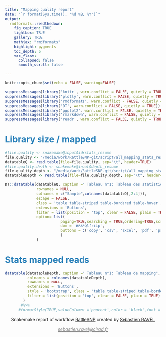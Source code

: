 ```yaml
---
title: "Mapping quality report"
date: "`r format(Sys.time(), '%d %B, %Y')`"
output:
  rmdformats::readthedown:
    fig_caption: TRUE
    lightbox: TRUE
    gallery: TRUE
    mathjax: "rmdformats"
    highlight: pygments
    toc_depth: 5
    toc_float:
      collapsed: false
      smooth_scroll: false

---
```

<style>
#sidebar h2 {
    background-color: #2980B9;
}
h1,h2,h3,h4,h5,h6,legend{
color: #2980B9;
}
#main :not(.leaflet-control) > a {
    background-image: linear-gradient(180deg,#A9EAFE,#A9EAFE);
    color: #2980B9;
}
.pagination > .active > a, .pagination > .active > a:focus, .pagination > .active > a:hover, .pagination > .active > span, .pagination > .active > span:focus, .pagination > .active > span:hover {
    background-color: #A9EAFE;
    border-color: #A9EAFE;
}
.footer{
    position:absolute; top:0; right:20px; padding:30px; height:180px
    }
</style>

```r
knitr::opts_chunk$set(echo = FALSE, warning=FALSE)

suppressMessages(library('knitr', warn.conflict = FALSE, quietly = TRUE))
suppressMessages(library('plotly', warn.conflict = FALSE, quietly = TRUE))
suppressMessages(library('rmdformats', warn.conflict = FALSE, quietly = TRUE))
suppressMessages(library('DT', warn.conflict = FALSE, quietly = TRUE))
suppressMessages(library('ggplot2', warn.conflict = FALSE, quietly = TRUE))
suppressMessages(library('rmarkdown', warn.conflict = FALSE, quietly = TRUE))
suppressMessages(library('readr', warn.conflict = FALSE, quietly = TRUE))
```
# Library size / mapped

```r

#file.quality <- snakemake@input$idxstats_resume
file.quality <- "/media/work/RattleSNP-git/script/all_mapping_stats_resume.csv"
datatableQ <- read.table(file=file.quality, sep="\t", header=TRUE)
#file.quality.depth <- snakemake@input$depth_resume
file.quality.depth <- "/media/work/RattleSNP-git/script/all_mapping_stats_Depth_resume.csv"
datatableDepth <- read.table(file=file.quality.depth, sep="\t", header=TRUE)
```

```r
DT::datatable(datatableQ, caption =" Tableau n°1: Tableau des statistiques de taille des librairies et pourcentage de mapping",
              rownames = NULL,
              colnames = c("Sample",colnames(datatableQ[,2:4])),
              escape = FALSE,
              class = 'table table-striped table-bordered table-hover',
              extensions = 'Buttons',
              filter = list(position = 'top', clear = FALSE, plain = TRUE),
              option= list(
                         paging=TRUE,searching = TRUE,ordering=TRUE,scrollCollapse=FALSE,server = TRUE, autoWidth = TRUE,
                         dom = 'BRSPQlfrtip',
                         buttons = c('copy', 'csv', 'excel', 'pdf', 'print')
                         )
              )
```
# Stats mapped reads

```r
datatable(datatableDepth, caption =" Tableau n°1: Tableau de mapping",
          colnames = colnames(datatableDepth),
          rownames = NULL,
          extensions = 'Buttons',
          style = 'bootstrap', class = 'table table-striped table-bordered table-hover',
          filter = list(position = 'top', clear = FALSE, plain = TRUE)
        )
       #%>%
      #formatStyle(TRUE,valueColumns ='poucent',color = 'black',font ='bold',background = styleInterval(c(0,25000), c('white','red','white')))
```

<footer>
        <p style="text-align: center;">Snakemake report of workflow <a target="_blank" href="https://github.com/sravel/RattleSNP">RattleSNP</a> created by <a target="_blank" href="https://github.com/sravel">Sébastien RAVEL</a></p>
        <p style="text-align: center;"><a target="_blank" href = "mailto:sebastien.ravel@cirad.fr"><span style="color: #808080;"><em>sebastien.ravel@cirad.fr</em></span></a></p>
</footer>
